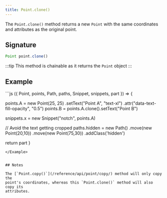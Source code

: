 ```yaml
---
title: Point.clone()
---
```


The `Point.clone()` method returns a new `Point` with the same coordinates and
attributes as the original point.

## Signature

```js
Point point.clone()
```

:::tip
This method is chainable as it returns the `Point` object
:::

## Example

<Example caption="An example of the Point.clone() method">
```js
({ Point, points, Path, paths, Snippet, snippets, part }) => {

points.A = new Point(25, 25)
.setText("Point A", "text-xl")
.attr("data-text-fill-opacity", "0.5")
points.B = points.A.clone().setText("Point B")

snippets.x = new Snippet("notch", points.A)

// Avoid the text getting cropped
paths.hidden = new Path()
.move(new Point(20,10))
.move(new Point(75,30))
.addClass('hidden')

return part
}

```
</Example>


## Notes

The [`Point.copy()`](/reference/api/point/copy/) method will only copy the
point's coordinates, whereas this `Point.clone()` method will also copy its
attributes.
```
